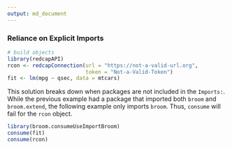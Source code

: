 ```yaml
---
output: md_document
---
```


### Reliance on Explicit Imports

```r
# build objects
library(redcapAPI)
rcon <- redcapConnection(url = "https://not-a-valid-url.org",
                         token = "Not-a-Valid-Token")
fit <- lm(mpg ~ qsec, data = mtcars)
```

This solution breaks down when packages are not included in the `Imports:`.  While the previous example had a package that imported both `broom` and `broom.extend`, the following example only imports `broom`.  Thus, `consume` will fail for the `rcon` object.

```r
library(broom.consumeUseImportBroom)
consume(fit)
consume(rcon)
```
